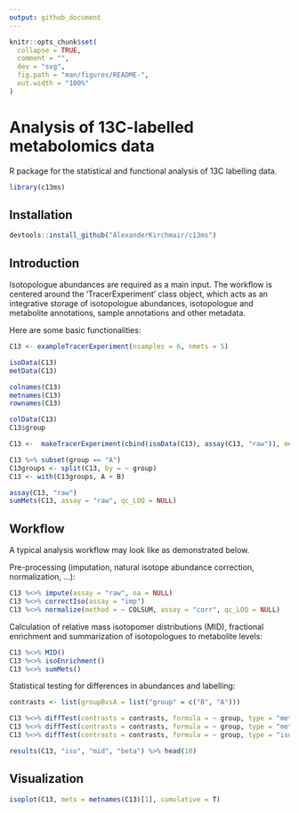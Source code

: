 ```yaml
---
output: github_document
---
```


<!-- README.md is generated from README.Rmd. Please edit that file -->

```r
knitr::opts_chunk$set(
  collapse = TRUE,
  comment = "",
  dev = "svg",
  fig.path = "man/figures/README-",
  out.width = "100%"
)
```

# Analysis of 13C-labelled metabolomics data

<!-- badges: start -->
<!-- badges: end -->

R package for the statistical and functional analysis of 13C labelling data.


```r

library(c13ms)

```

## Installation

``` r
devtools::install_github("AlexanderKirchmair/c13ms")
```

## Introduction

Isotopologue abundances are required as a main input. The workflow is centered around the 'TracerExperiment' class object, which acts as an integrative storage of isotopologue abundances, isotopologue and metabolite annotations, sample annotations and other metadata.

Here are some basic functionalities:

```r

C13 <- exampleTracerExperiment(nsamples = 6, nmets = 5)

isoData(C13)
metData(C13)

colnames(C13)
metnames(C13)
rownames(C13)

colData(C13)
C13$group

C13 <-  makeTracerExperiment(cbind(isoData(C13), assay(C13, "raw")), metData = metData(C13), colData = colData(C13))

C13 %>% subset(group == "A")
C13groups <- split(C13, by = ~ group)
C13 <- with(C13groups, A + B)

assay(C13, "raw")
sumMets(C13, assay = "raw", qc_LOQ = NULL)

```



## Workflow

A typical analysis workflow may look like as demonstrated below.


Pre-processing (imputation, natural isotope abundance correction, normalization, ...): 
```r

C13 %<>% impute(assay = "raw", na = NULL)
C13 %<>% correctIso(assay = "imp")
C13 %<>% normalize(method = ~ COLSUM, assay = "corr", qc_LOQ = NULL)

```


Calculation of relative mass isotopomer distributions (MID), fractional enrichment and summarization of isotopologues to metabolite levels:
```r

C13 %<>% MID()
C13 %<>% isoEnrichment()
C13 %<>% sumMets()

```


Statistical testing for differences in abundances and labelling:
```r

contrasts <- list(groupBvsA = list("group" = c("B", "A")))

C13 %<>% diffTest(contrasts = contrasts, formula = ~ group, type = "met", assay = "norm", method = "ttest")
C13 %<>% diffTest(contrasts = contrasts, formula = ~ group, type = "met", assay = "frac", method = "beta")
C13 %<>% diffTest(contrasts = contrasts, formula = ~ group, type = "iso",  assay = "mid", method = "beta")

results(C13, "iso", "mid", "beta") %>% head(10)

```



## Visualization

```r

isoplot(C13, mets = metnames(C13)[1], cumulative = T)

```


